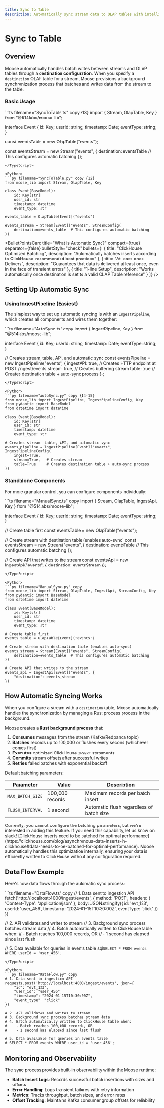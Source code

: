 ```yaml
---
title: Sync to Table
description: Automatically sync stream data to OLAP tables with intelligent batching
---
```



# Sync to Table

<LanguageSwitcher />

## Overview

Moose automatically handles batch writes between streams and OLAP tables through a **destination configuration**. When you specify a `destination` OLAP table for a stream, Moose provisions a background synchronization process that batches and writes data from the stream to the table.

### Basic Usage

<TypeScript>
```ts filename="SyncToTable.ts" copy {13}
import { Stream, OlapTable, Key } from "@514labs/moose-lib";

interface Event {
  id: Key<string>;
  userId: string;
  timestamp: Date;
  eventType: string;
}

const eventsTable = new OlapTable<Event>("events");

const eventsStream = new Stream<Event>("events", {
  destination: eventsTable // This configures automatic batching
});

```
</TypeScript>

<Python>
```py filename="SyncToTable.py" copy {12}
from moose_lib import Stream, OlapTable, Key

class Event(BaseModel):
    id: Key[str]
    user_id: str
    timestamp: datetime
    event_type: str

events_table = OlapTable[Event]("events")

events_stream = Stream[Event]("events", StreamConfig(
    destination=events_table  # This configures automatic batching
))
```
</Python>

<BulletPointsCard
  title="What is Automatic Sync?"
  compact={true}
  separator={false}
  bulletStyle="check"
  bullets={[
    {
      title: "ClickHouse Optimized Batching",
      description: "Automatically batches inserts according to ClickHouse-recommended best practices"
    },
    {
      title: "At-least-once Delivery",
      description: "Guarantees that data is delivered at least once, even in the face of transient errors"
    },
    {
      title: "1-line Setup",
      description: "Works automatically once destination is set to a valid OLAP Table reference"
    }
  ]}
/>

## Setting Up Automatic Sync

### Using IngestPipeline (Easiest)

The simplest way to set up automatic syncing is with an `IngestPipeline`, which creates all components and wires them together:

<TypeScript>
```ts filename="AutoSync.ts" copy
import { IngestPipeline, Key } from "@514labs/moose-lib";

interface Event {
  id: Key<string>;
  userId: string;
  timestamp: Date;
  eventType: string;
}

// Creates stream, table, API, and automatic sync
const eventsPipeline = new IngestPipeline<Event>("events", {
  ingestAPI: true,   // Creates HTTP endpoint at POST /ingest/events
  stream: true,   // Creates buffering stream
  table: true     // Creates destination table + auto-sync process
});
```
</TypeScript>

<Python>
```py filename="AutoSync.py" copy {14-15}
from moose_lib import IngestPipeline, IngestPipelineConfig, Key
from pydantic import BaseModel
from datetime import datetime

class Event(BaseModel):
    id: Key[str]
    user_id: str
    timestamp: datetime
    event_type: str

# Creates stream, table, API, and automatic sync
events_pipeline = IngestPipeline[Event]("events", IngestPipelineConfig(
    ingest=True,   
    stream=True,   # Creates stream  
    table=True     # Creates destination table + auto-sync process
))
```
</Python>

### Standalone Components

For more granular control, you can configure components individually:

<TypeScript>
```ts filename="ManualSync.ts" copy
import { Stream, OlapTable, IngestApi, Key } from "@514labs/moose-lib";

interface Event {
  id: Key<string>;
  userId: string;
  timestamp: Date;
  eventType: string;
}

// Create table first
const eventsTable = new OlapTable<Event>("events");

// Create stream with destination table (enables auto-sync)
const eventsStream = new Stream<Event>("events", {
  destination: eventsTable  // This configures automatic batching
});

// Create API that writes to the stream
const eventsApi = new IngestApi<Event>("events", {
  destination: eventsStream
});
```
</TypeScript>

<Python>
```py filename="ManualSync.py" copy
from moose_lib import Stream, OlapTable, IngestApi, StreamConfig, Key
from pydantic import BaseModel
from datetime import datetime

class Event(BaseModel):
    id: Key[str]
    user_id: str
    timestamp: datetime
    event_type: str

# Create table first
events_table = OlapTable[Event]("events")

# Create stream with destination table (enables auto-sync)
events_stream = Stream[Event]("events", StreamConfig(
    destination=events_table  # This configures automatic batching
))

# Create API that writes to the stream
events_api = IngestApi[Event]("events", {
    "destination": events_stream
})
```
</Python>

## How Automatic Syncing Works

When you configure a stream with a `destination` table, Moose automatically handles the synchronization by managing a Rust process process in the background.

<ToggleBlock openText="Show Internal Implementation Details" closeText="Hide Internal Implementation Details" defaultOpen={false}>

Moose creates a **Rust background process** that:

1. **Consumes** messages from the stream (Kafka/Redpanda topic)
2. **Batches** records up to 100,000 or flushes every second (whichever comes first)
3. **Executes** optimized ClickHouse `INSERT` statements  
4. **Commits** stream offsets after successful writes
5. **Retries** failed batches with exponential backoff

Default batching parameters:

| Parameter | Value | Description |
|-----------|-------|-------------|
| `MAX_BATCH_SIZE` | 100,000 records | Maximum records per batch insert |
| `FLUSH_INTERVAL` | 1 second | Automatic flush regardless of batch size |

<Callout type="info" title="Paramters are not configurable" href={PathConfig.slack.path} ctaLabel="Join Slack">
Currently, you cannot configure the batching parameters, but we're interested in adding this feature. If you need this capability, let us know on slack!
</Callout>

</ToggleBlock>

<Callout type="info" title="ClickHouse Requires Batched Inserts">
[ClickHouse inserts need to be batched for optimal performance](https://clickhouse.com/blog/asynchronous-data-inserts-in-clickhouse#data-needs-to-be-batched-for-optimal-performance). Moose automatically handles this optimization internally, ensuring your data is efficiently written to ClickHouse without any configuration required.
</Callout>

## Data Flow Example

Here's how data flows through the automatic sync process:

<TypeScript>
```ts filename="DataFlow.ts" copy
// 1. Data sent to ingestion API
fetch('http://localhost:4000/ingest/events', {
  method: 'POST',
  headers: {
    'Content-Type': 'application/json'
  },
  body: JSON.stringify({
    id: 'evt_123',
    userId: 'user_456',
    timestamp: '2024-01-15T10:30:00Z',
    eventType: 'click'
  })
})

// 2. API validates and writes to stream
// 3. Background sync process batches stream data
// 4. Batch automatically written to ClickHouse table when:
//    - Batch reaches 100,000 records, OR
//    - 1 second has elapsed since last flush

// 5. Data available for queries in events table
sql`SELECT * FROM events WHERE userId = 'user_456';`
```
</TypeScript>

<Python>
```py filename="DataFlow.py" copy
# 1. Data sent to ingestion API  
requests.post('http://localhost:4000/ingest/events', json={
    "id": "evt_123",
    "user_id": "user_456",
    "timestamp": "2024-01-15T10:30:00Z", 
    "event_type": "click"
})

# 2. API validates and writes to stream
# 3. Background sync process batches stream data
# 4. Batch automatically written to ClickHouse table when:
#    - Batch reaches 100,000 records, OR
#    - 1 second has elapsed since last flush

# 5. Data available for queries in events table
# SELECT * FROM events WHERE user_id = 'user_456';
```
</Python>


## Monitoring and Observability
The sync process provides built-in observability within the Moose runtime:

- **Batch Insert Logs**: Records successful batch insertions with sizes and offsets
- **Error Handling**: Logs transient failures with retry information
- **Metrics**: Tracks throughput, batch sizes, and error rates
- **Offset Tracking**: Maintains Kafka consumer group offsets for reliability